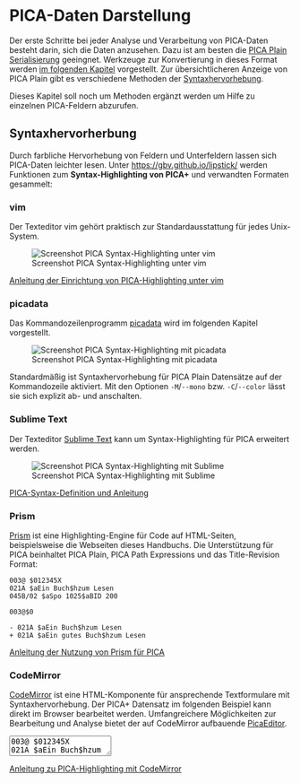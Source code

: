 # PICA-Daten Darstellung

Der erste Schritte bei jeder Analyse und Verarbeitung von PICA-Daten besteht darin, sich die Daten anzusehen. Dazu ist am besten die [PICA Plain Serialisierung](formate.qmd#serialisierungen) geeingnet. Werkzeuge zur Konvertierung in dieses Format werden [im folgenden Kapitel](verarbeitung) vorgestellt. Zur übersichtlicheren Anzeige von PICA Plain gibt es verschiedene Methoden der [Syntaxhervorhebung](#syntaxhervorhebung).

::: {.callout-important appearance="simple"}
Dieses Kapitel soll noch um Methoden ergänzt werden um Hilfe zu einzelnen PICA-Feldern abzurufen.
:::

## Syntaxhervorherbung

Durch farbliche Hervorhebung von Feldern und Unterfeldern lassen sich PICA-Daten leichter lesen. Unter <https://gbv.github.io/lipstick/> werden Funktionen zum **Syntax-Highlighting von PICA+** und verwandten Formaten gesammelt:

### vim

Der Texteditor vim gehört praktisch zur Standardausstattung für jedes Unix-System.

  ![Screenshot PICA Syntax-Highlighting unter vim](img/screenshot-vim.png)

::: {.callout-note appearance="simple"}
[Anleitung der Einrichtung von PICA-Highlighting unter vim](https://gbv.github.io/lipstick/vim/)
:::

### picadata

Das Kommandozeilenprogramm [picadata](verarbeitung.qmd#picadata) wird im folgenden Kapitel vorgestellt.

![Screenshot PICA Syntax-Highlighting mit picadata](img/screenshot-picadata.png)

Standardmäßig ist Syntaxhervorhebung für PICA Plain Datensätze auf der Kommandozeile aktiviert. Mit den Optionen `-M`/`--mono` bzw. `-C`/`--color` lässt sie sich explizit ab- und anschalten.

### Sublime Text

Der Texteditor [Sublime Text](https://www.sublimetext.com/) kann um Syntax-Highlighting für PICA erweitert werden.

![Screenshot PICA Syntax-Highlighting mit Sublime](img/screenshot-sublime.png)

::: {.callout-note appearance="simple"}
[PICA-Syntax-Definition und Anleitung](https://git.bsz-bw.de/amzar/pica-sublime)
:::

### Prism

[Prism](https://prismjs.com) ist eine Highlighting-Engine für Code auf HTML-Seiten, beispielsweise die Webseiten dieses Handbuchs. Die Unterstützung für PICA beinhaltet PICA Plain, PICA Path Expressions und das Title-Revision Format:

~~~pica
003@ $012345X
021A $aEin Buch$hzum Lesen
045B/02 $aSpo 1025$aBID 200

003@$0

- 021A $aEin Buch$hzum Lesen
+ 021A $aEin gutes Buch$hzum Lesen
~~~

::: {.callout-note appearance="simple"}
[Anleitung der Nutzung von Prism für PICA](https://gbv.github.io/lipstick/prism/)
:::

### CodeMirror

[CodeMirror](https://codemirror.net/) ist eine HTML-Komponente für ansprechende Textformulare mit Syntaxhervorhebung. Der PICA+ Datensatz im folgenden Beispiel kann direkt im Browser bearbeitet werden. Umfangreichere Möglichkeiten zur Bearbeitung und Analyse bietet der auf CodeMirror aufbauende [PicaEditor](verarbeitung.qmd#picaeditor).

<div>
<textarea id="pica-editor">
003@ $012345X
021A $aEin Buch$hzum Lesen
045B/02 $aSpo 1025$aBID 200
</textarea>
</div>

<script>
CodeMirror.fromTextArea(document.getElementById('pica-editor'), { lineNumbers: true });
</script>

::: {.callout-note appearance="simple"} 
[Anleitung zu PICA-Highlighting mit CodeMirror](https://gbv.github.io/lipstick/codemirror/)
:::